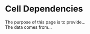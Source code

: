 # Cell Dependencies {#sec-cell-dependencies}
  
The purpose of this page is to provide...  
The data comes from...  
